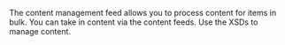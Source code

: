 The content management feed allows you to process content for items in bulk. You can take in content via the content feeds. Use the XSDs to manage content.